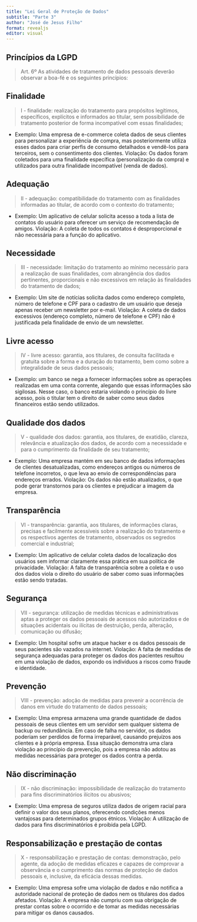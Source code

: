 ```yaml
---
title: "Lei Geral de Proteção de Dados"
subtitle: "Parte 3"
author: "José de Jesus Filho"
format: revealjs
editor: visual
---
```


## Princípios da LGPD

> Art. 6º As atividades de tratamento de dados pessoais deverão observar a boa-fé e os seguintes princípios:

## Finalidade 
> I - finalidade: realização do tratamento para propósitos legítimos, específicos, explícitos e informados ao titular, sem possibilidade de tratamento posterior de forma incompatível com essas finalidades;

- Exemplo: Uma empresa de e-commerce coleta dados de seus clientes para personalizar a experiência de compra, mas posteriormente utiliza esses dados para criar perfis de consumo detalhados e vendê-los para terceiros, sem o consentimento dos clientes. Violação: Os dados foram coletados para uma finalidade específica (personalização da compra) e utilizados para outra finalidade incompatível (venda de dados).

## Adequação

> II - adequação: compatibilidade do tratamento com as finalidades informadas ao titular, de acordo com o contexto do tratamento;

- Exemplo: Um aplicativo de celular solicita acesso a toda a lista de contatos do usuário para oferecer um serviço de recomendação de amigos. Violação: A coleta de todos os contatos é desproporcional e não necessária para a função do aplicativo.

## Necessidade
> III - necessidade: limitação do tratamento ao mínimo necessário para a realização de suas finalidades, com abrangência dos dados pertinentes, proporcionais e não excessivos em relação às finalidades do tratamento de dados;

- Exemplo: Um site de notícias solicita dados como endereço completo, número de telefone e CPF para o cadastro de um usuário que deseja apenas receber um newsletter por e-mail. Violação: A coleta de dados excessivos (endereço completo, número de telefone e CPF) não é justificada pela finalidade de envio de um newsletter.

## Livre acesso 
> IV - livre acesso: garantia, aos titulares, de consulta facilitada e gratuita sobre a forma e a duração do tratamento, bem como sobre a integralidade de seus dados pessoais;

- Exemplo: um banco se nega a fornecer informações sobre as operações realizadas em uma conta corrente, alegando que essas informações são sigilosas. Nesse caso, o banco estaria violando o princípio do livre acesso, pois o titular tem o direito de saber como seus dados financeiros estão sendo utilizados.

## Qualidade dos dados
> V - qualidade dos dados: garantia, aos titulares, de exatidão, clareza, relevância e atualização dos dados, de acordo com a necessidade e para o cumprimento da finalidade de seu tratamento;

- Exemplo: Uma empresa mantém em seu banco de dados informações de clientes desatualizadas, como endereços antigos ou números de telefone incorretos, o que leva ao envio de correspondências para endereços errados. Violação: Os dados não estão atualizados, o que pode gerar transtornos para os clientes e prejudicar a imagem da empresa.

## Transparência
> VI - transparência: garantia, aos titulares, de informações claras, precisas e facilmente acessíveis sobre a realização do tratamento e os respectivos agentes de tratamento, observados os segredos comercial e industrial;

- Exemplo: Um aplicativo de celular coleta dados de localização dos usuários sem informar claramente essa prática em sua política de privacidade. Violação: A falta de transparência sobre a coleta e o uso dos dados viola o direito do usuário de saber como suas informações estão sendo tratadas.

## Segurança
> VII - segurança: utilização de medidas técnicas e administrativas aptas a proteger os dados pessoais de acessos não autorizados e de situações acidentais ou ilícitas de destruição, perda, alteração, comunicação ou difusão;

- Exemplo: Um hospital sofre um ataque hacker e os dados pessoais de seus pacientes são vazados na internet. Violação: A falta de medidas de segurança adequadas para proteger os dados dos pacientes resultou em uma violação de dados, expondo os indivíduos a riscos como fraude e identidade.

## Prevenção
> VIII - prevenção: adoção de medidas para prevenir a ocorrência de danos em virtude do tratamento de dados pessoais;

- Exemplo: Uma empresa armazena uma grande quantidade de dados pessoais de seus clientes em um servidor sem qualquer sistema de backup ou redundância. Em caso de falha no servidor, os dados poderiam ser perdidos de forma irreparável, causando prejuízos aos clientes e à própria empresa. Essa situação demonstra uma clara violação ao princípio da prevenção, pois a empresa não adotou as medidas necessárias para proteger os dados contra a perda.

## Não discriminação

> IX - não discriminação: impossibilidade de realização do tratamento para fins discriminatórios ilícitos ou abusivos;

- Exemplo: Uma empresa de seguros utiliza dados de origem racial para definir o valor dos seus planos, oferecendo condições menos vantajosas para determinados grupos étnicos. Violação: A utilização de dados para fins discriminatórios é proibida pela LGPD.

## Responsabilização e prestação de contas
> X - responsabilização e prestação de contas: demonstração, pelo agente, da adoção de medidas eficazes e capazes de comprovar a observância e o cumprimento das normas de proteção de dados pessoais e, inclusive, da eficácia dessas medidas. 

- Exemplo: Uma empresa sofre uma violação de dados e não notifica a autoridade nacional de proteção de dados nem os titulares dos dados afetados. Violação: A empresa não cumpriu com sua obrigação de prestar contas sobre o ocorrido e de tomar as medidas necessárias para mitigar os danos causados.


